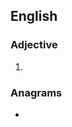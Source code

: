{{also|Bossier}}
==English==

===Adjective===
{{head|en|comparative adjective}}

# {{en-comparative of|bossy}}

===Anagrams===
* {{anagrams|en|a=beiorss|Borises|riboses}}